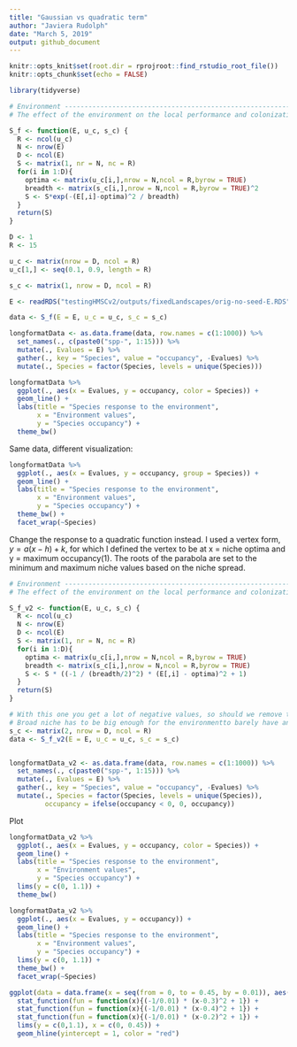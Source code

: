 ```yaml
---
title: "Gaussian vs quadratic term"
author: "Javiera Rudolph"
date: "March 5, 2019"
output: github_document
---
```


```r
knitr::opts_knit$set(root.dir = rprojroot::find_rstudio_root_file())
knitr::opts_chunk$set(echo = FALSE)

library(tidyverse)
```


```r
# Environment -------------------------------------------------------------
# The effect of the environment on the local performance and colonization

S_f <- function(E, u_c, s_c) {
  R <- ncol(u_c)
  N <- nrow(E)
  D <- ncol(E)
  S <- matrix(1, nr = N, nc = R)
  for(i in 1:D){
    optima <- matrix(u_c[i,],nrow = N,ncol = R,byrow = TRUE)
    breadth <- matrix(s_c[i,],nrow = N,ncol = R,byrow = TRUE)^2
    S <- S*exp(-(E[,i]-optima)^2 / breadth)
  }
  return(S)
}
```


```r

D <- 1
R <- 15

u_c <- matrix(nrow = D, ncol = R)
u_c[1,] <- seq(0.1, 0.9, length = R)

s_c <- matrix(1, nrow = D, ncol = R)

E <- readRDS("testingHMSCv2/outputs/fixedLandscapes/orig-no-seed-E.RDS")
```


```r
data <- S_f(E = E, u_c = u_c, s_c = s_c)
```



```r

longformatData <- as.data.frame(data, row.names = c(1:1000)) %>% 
  set_names(., c(paste0("spp-", 1:15))) %>% 
  mutate(., Evalues = E) %>% 
  gather(., key = "Species", value = "occupancy", -Evalues) %>% 
  mutate(., Species = factor(Species, levels = unique(Species)))
```



```r
longformatData %>% 
  ggplot(., aes(x = Evalues, y = occupancy, color = Species)) +
  geom_line() +
  labs(title = "Species response to the environment",
       x = "Environment values", 
       y = "Species occupancy") +
  theme_bw()
```

Same data, different visualization:

```r

longformatData %>% 
  ggplot(., aes(x = Evalues, y = occupancy, group = Species)) +
  geom_line() +
  labs(title = "Species response to the environment",
       x = "Environment values", 
       y = "Species occupancy") +
  theme_bw() +
  facet_wrap(~Species)
```



Change the response to a quadratic function instead. I used a vertex form, $y = a(x-h) + k$, for which I defined the vertex to be at x = niche optima and y = maximum occupancy(1). The roots of the parabola are set to the minimum and maximum niche values based on the niche spread.


```r
# Environment -------------------------------------------------------------
# The effect of the environment on the local performance and colonization

S_f_v2 <- function(E, u_c, s_c) {
  R <- ncol(u_c)
  N <- nrow(E)
  D <- ncol(E)
  S <- matrix(1, nr = N, nc = R)
  for(i in 1:D){
    optima <- matrix(u_c[i,],nrow = N,ncol = R,byrow = TRUE)
    breadth <- matrix(s_c[i,],nrow = N,ncol = R,byrow = TRUE)
    S <- S * ((-1 / (breadth/2)^2) * (E[,i] - optima)^2 + 1)
  }
  return(S)
}
```

```r
# With this one you get a lot of negative values, so should we remove them, or just make them 0?
# Broad niche has to be big enough for the environmentto barely have an effect. A higher number would look closer to the curves above with a gaussian response. 
s_c <- matrix(2, nrow = D, ncol = R)
data <- S_f_v2(E = E, u_c = u_c, s_c = s_c)


longformatData_v2 <- as.data.frame(data, row.names = c(1:1000)) %>% 
  set_names(., c(paste0("spp-", 1:15))) %>% 
  mutate(., Evalues = E) %>% 
  gather(., key = "Species", value = "occupancy", -Evalues) %>% 
  mutate(., Species = factor(Species, levels = unique(Species)),
         occupancy = ifelse(occupancy < 0, 0, occupancy))
```

Plot

```r
longformatData_v2 %>% 
  ggplot(., aes(x = Evalues, y = occupancy, color = Species)) +
  geom_line() +
  labs(title = "Species response to the environment",
       x = "Environment values", 
       y = "Species occupancy") +
  lims(y = c(0, 1.1)) +
  theme_bw()
```


```r
longformatData_v2 %>% 
  ggplot(., aes(x = Evalues, y = occupancy)) +
  geom_line() +
  labs(title = "Species response to the environment",
       x = "Environment values", 
       y = "Species occupancy") +
  lims(y = c(0, 1.1)) +
  theme_bw() +
  facet_wrap(~Species)
```

```r

ggplot(data = data.frame(x = seq(from = 0, to = 0.45, by = 0.01)), aes(x = x)) +
  stat_function(fun = function(x){(-1/0.01) * (x-0.3)^2 + 1}) +
  stat_function(fun = function(x){(-1/0.01) * (x-0.4)^2 + 1}) +
  stat_function(fun = function(x){(-1/0.01) * (x-0.2)^2 + 1}) +
  lims(y = c(0,1.1), x = c(0, 0.45)) +
  geom_hline(yintercept = 1, color = "red")

```



